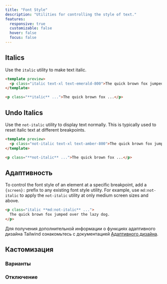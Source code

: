 ```yaml
---
title: "Font Style"
description: "Utilities for controlling the style of text."
features:
  responsive: true
  customizable: false
  hover: false
  focus: false
---
```




## Italics

Use the `italic` utility to make text italic.

```html emerald
<template preview>
  <p class="italic text-xl text-emerald-800">The quick brown fox jumped over the lazy dog.</p>
</template>

<p class="**italic** ...">The quick brown fox ...</p>
```

## Undo Italics

Use the `not-italic` utility to display text normally. This is typically used to reset italic text at different breakpoints.

```html amber
<template preview>
  <p class="not-italic text-xl text-amber-800">The quick brown fox jumped over the lazy dog.</p>
</template>

<p class="**not-italic** ...">The quick brown fox ...</p>
```

## Адаптивность

To control the font style of an element at a specific breakpoint, add a `{screen}:` prefix to any existing font style utility. For example, use `md:not-italic` to apply the `not-italic` utility at only medium screen sizes and above.

```html
<p class="italic **md:not-italic** ...">
  The quick brown fox jumped over the lazy dog.
</p>
```

Для получения дополнительной информации о функциях адаптивного дизайна Tailwind ознакомьтесь с документацией [Адаптивного дизайна](/docs/responsive-design).

## Кастомизация

### Варианты

<Variants plugin="fontStyle" />

### Отключение

<Disabling plugin="fontStyle" />
